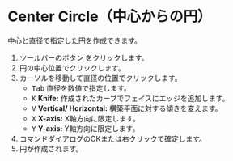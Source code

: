 
# Center Circle（中心からの円） 

<Reference shortcut="" command="Center Circle" button="ツールバー" />

中心と直径で指定した円を作成できます。

1. ツールバーのボタン <ButtonIcon type="button-center-circle" /> をクリックします。
2. 円の中心位置でクリックします。
3. カーソルを移動して直径の位置でクリックします。
   - <kbd>Tab</kbd> 直径を数値で指定します。
   - <kbd>K</kbd> **Knife:** 作成されたカーブでフェイスにエッジを追加します。
   - <kbd>V</kbd> **Vertical/ Horizontal:** 構築平面に対する傾きを変えます。
   - <kbd>X</kbd> **X-axis:** X軸方向に限定します。
   - <kbd>Y</kbd> **Y-axis:** Y軸方向に限定します。
4. コマンドダイアログのOKまたは右クリックで確定します。
5. 円が作成されます。

